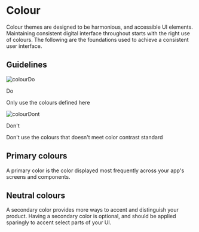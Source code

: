 


<Meta title="Foundation/Colour/Overview" />

# Colour

Colour themes are designed to be harmonious, and accessible UI elements. Maintaining consistent digital interface throughout starts with the right use of colours. The following are the foundations used to achieve a consistent user interface.

## Guidelines

<div class="guideline-container">
  <div class="guideline-block">
    <div class="guideline-block--do">
      <div class="guideline-block--image">
        <img src={colourDo} alt="colourDo" />
      </div>
      <div>
        <div class="guideline-block--bar"></div>
        <p class="guideline-block--title">Do</p>
        <p>Only use the colours defined here</p>
      </div>
    </div>
  </div>
  <div class="guideline-block">
    <div class="guideline-block--dont">
      <div class="guideline-block--image">
        <img src={colourDont} alt="colourDont" />
      </div>
      <div>
        <div class="guideline-block--bar"></div>
        <p class="guideline-block--title">Don't</p>
        <p>Don't use the colours that doesn't meet color contrast standard</p>
      </div>
    </div>
  </div>
</div>

## Primary colours

A primary color is the color displayed most frequently across your app's screens and components.

<ColorPalette>
  <ColorItem
    title="Green"
    subtitle="Neque porro quisquam est qui."
    colors={['#539877', '#68F8B4', '#73F9BC', '#7BF9C0', '#BFFFE1']}
  />
</ColorPalette>

## Neutral colours

A secondary color provides more ways to accent and distinguish your product. Having a secondary color is optional, and should be applied sparingly to accent select parts of your UI.

<ColorPalette>
  <ColorItem
    title="Gray"
    subtitle="Dolorem ipsum quia dolor"
    colors={['#000000', '#171616', '#252525', '#171616', '#ffffff']}
  />
</ColorPalette>
